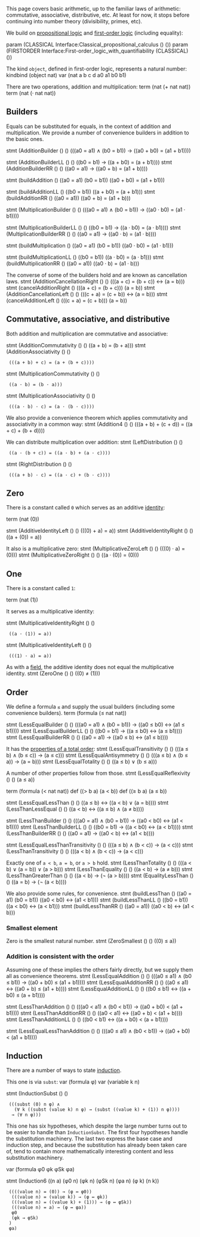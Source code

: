 {{modules
| parameters = [[Interface:Classical propositional calculus|Classical propositional calculus]], [[Interface:First-order logic with quantifiability|first-order logic]]
| importedby = None yet.
| exportedby = [[Basic arithmetic]]
}}

This page covers basic arithmetic, up to the familiar laws of arithmetic: commutative, associative, distributive, etc. At least for now, it stops before continuing into number theory (divisibility, primes, etc).

We build on [[Interface:Classical propositional calculus|propositional logic]] and [[Interface:First-order logic with quantifiability|first-order logic]] (including equality):

<jh>
param (CLASSICAL Interface:Classical_propositional_calculus () ())
param (FIRSTORDER Interface:First-order_logic_with_quantifiability (CLASSICAL) ())
</jh>

The kind <code>object</code>, defined in first-order logic, represents a natural number:
<jh>
kindbind (object nat)
var (nat a b c d a0 a1 b0 b1)
</jh>

There are two operations, addition and multiplication:
<jh>
term (nat (+ nat nat))
term (nat (· nat nat))
</jh>

== Builders ==
Equals can be substituted for equals, in the context of addition and multiplication.  We provide a number of convenience builders in addition to the basic ones.

<jh>
stmt (AdditionBuilder () () (((a0 = a1) ∧ (b0 = b1)) → ((a0 + b0) = (a1 + b1))))

stmt (AdditionBuilderLL () () ((b0 = b1) → ((a + b0) = (a + b1))))
stmt (AdditionBuilderRR () () ((a0 = a1) → ((a0 + b) = (a1 + b))))

stmt (buildAddition () ((a0 = a1) (b0 = b1)) ((a0 + b0) = (a1 + b1)))

stmt (buildAdditionLL () ((b0 = b1)) ((a + b0) = (a + b1)))
stmt (buildAdditionRR () ((a0 = a1)) ((a0 + b) = (a1 + b)))

stmt (MultiplicationBuilder () () (((a0 = a1) ∧ (b0 = b1)) → ((a0 · b0) = (a1 · b1))))

stmt (MultiplicationBuilderLL () () ((b0 = b1) → ((a · b0) = (a · b1))))
stmt (MultiplicationBuilderRR () () ((a0 = a1) → ((a0 · b) = (a1 · b))))

stmt (buildMultiplication () ((a0 = a1) (b0 = b1)) ((a0 · b0) = (a1 · b1)))

stmt (buildMultiplicationLL () ((b0 = b1)) ((a · b0) = (a · b1)))
stmt (buildMultiplicationRR () ((a0 = a1)) ((a0 · b) = (a1 · b)))
</jh>

The converse of some of the builders hold and are known as cancellation laws.
<jh>
stmt (AdditionCancellationRight () () (((a + c) = (b + c)) ↔ (a = b)))
stmt (cancelAdditionRight () (((a + c) = (b + c))) (a = b))
stmt (AdditionCancellationLeft () () (((c + a) = (c + b)) ↔ (a = b)))
stmt (cancelAdditionLeft () (((c + a) = (c + b))) (a = b))
</jh>

== Commutative, associative, and distributive ==

Both addition and multiplication are commutative and associative:

<jh>
stmt (AdditionCommutativity () () ((a + b) = (b + a)))
stmt (AdditionAssociativity () ()
  (((a + b) + c) = (a + (b + c))))

stmt (MultiplicationCommutativity () () 
  ((a · b) = (b · a)))
stmt (MultiplicationAssociativity () ()
  (((a · b) · c) = (a · (b · c))))
</jh>

We also provide a convenience theorem which applies commutativity and associativity in a common way:
<jh>
stmt (Addition4 () () (((a + b) + (c + d)) = ((a + c) + (b + d))))
</jh>

We can distribute multiplication over addition:
<jh>
stmt (LeftDistribution () ()
  ((a · (b + c)) = ((a · b) + (a · c))))
stmt (RightDistribution () ()
  (((a + b) · c) = ((a · c) + (b · c))))
</jh>

== Zero ==

There is a constant called <code>0</code> which serves as an additive [[w:Identity element|identity]]:

<jh>
term (nat (0))

stmt (AdditiveIdentityLeft () () (((0) + a) = a))
stmt (AdditiveIdentityRight () () ((a + (0)) = a))
</jh>

It also is a multiplicative zero:
<jh>
stmt (MultiplicativeZeroLeft () () (((0) · a) = (0)))
stmt (MultiplicativeZeroRight () () ((a · (0)) = (0)))
</jh>

== One ==
There is a constant called <code>1</code>:

<jh>
term (nat (1))
</jh>

It serves as a multiplicative identity:

<jh>
stmt (MultiplicativeIdentityRight () ()
  ((a · (1)) = a))
stmt (MultiplicativeIdentityLeft () ()
  (((1) · a) = a))
</jh>

As with a [[w:Field (mathematics)|field]], the additive identity does not equal the multiplicative identity.
<jh>
stmt (ZeroOne () () ((0) ≠ (1)))
</jh>

== Order ==
We define a formula <code>≤</code> and supply the usual builders (including some convenience builders).
<jh>
term (formula (≤ nat nat))

stmt (LessEqualBuilder () () (((a0 = a1) ∧ (b0 = b1)) → ((a0 ≤ b0) ↔ (a1 ≤ b1))))
stmt (LessEqualBuilderLL () () ((b0 = b1) → ((a ≤ b0) ↔ (a ≤ b1))))
stmt (LessEqualBuilderRR () () ((a0 = a1) → ((a0 ≤ b) ↔ (a1 ≤ b))))
</jh>

It has the [[w:total order|properties of a total order]]:
<jh>
stmt (LessEqualTransitivity () () (((a ≤ b) ∧ (b ≤ c)) → (a ≤ c)))
stmt (LessEqualAntisymmetry () () (((a ≤ b) ∧ (b ≤ a)) → (a = b)))
stmt (LessEqualTotality () () ((a ≤ b) ∨ (b ≤ a)))
</jh>

A number of other properties follow from those.
<jh>
stmt (LessEqualReflexivity () () (a ≤ a))

term (formula (< nat nat))
def ((> b a) (a < b))
def ((≥ b a) (a ≤ b))

stmt (LessEqualLessThan () () ((a ≤ b) ↔ ((a < b) ∨ (a = b))))
stmt (LessThanLessEqual () () ((a < b) ↔ ((a ≤ b) ∧ (a ≠ b))))

stmt (LessThanBuilder () () (((a0 = a1) ∧ (b0 = b1)) → ((a0 < b0) ↔ (a1 < b1))))
stmt (LessThanBuilderLL () () ((b0 = b1) → ((a < b0) ↔ (a < b1))))
stmt (LessThanBuilderRR () () ((a0 = a1) → ((a0 < b) ↔ (a1 < b))))

stmt (LessEqualLessThanTransitivity () () (((a ≤ b) ∧ (b < c)) → (a < c)))
stmt (LessThanTransitivity () () (((a < b) ∧ (b < c)) → (a < c)))
</jh>

Exactly one of <code>a &lt; b</code>, <code>a = b</code>, or <code>a &gt; b</code> hold.
<jh>
stmt (LessThanTotality () () (((a < b) ∨ (a = b)) ∨ (a > b)))
stmt (LessThanEquality () () ((a < b) → (a ≠ b)))
stmt (LessThanGreaterThan () () ((a < b) → (¬ (a > b))))
stmt (EqualityLessThan () () ((a = b) → (¬ (a < b))))
</jh>

We also provide some rules, for convenience.
<jh>
stmt (buildLessThan () ((a0 = a1) (b0 = b1)) ((a0 < b0) ↔ (a1 < b1)))
stmt (buildLessThanLL () ((b0 = b1)) ((a < b0) ↔ (a < b1)))
stmt (buildLessThanRR () ((a0 = a1)) ((a0 < b) ↔ (a1 < b)))
</jh>

=== Smallest element ===
Zero is the smallest natural number.
<jh>
stmt (ZeroSmallest () () ((0) ≤ a))
</jh>

=== Addition is consistent with the order ===
Assuming one of these implies the others fairly directly, but we supply them all as convenience theorems.
<jh>
stmt (LessEqualAddition () () (((a0 ≤ a1) ∧ (b0 ≤ b1)) → ((a0 + b0) ≤ (a1 + b1))))
stmt (LessEqualAdditionRR () () ((a0 ≤ a1) ↔ ((a0 + b) ≤ (a1 + b))))
stmt (LessEqualAdditionLL () () ((b0 ≤ b1) ↔ ((a + b0) ≤ (a + b1))))

stmt (LessThanAddition () () (((a0 < a1) ∧ (b0 < b1)) → ((a0 + b0) < (a1 + b1))))
stmt (LessThanAdditionRR () () ((a0 < a1) ↔ ((a0 + b) < (a1 + b))))
stmt (LessThanAdditionLL () () ((b0 < b1) ↔ ((a + b0) < (a + b1))))

stmt (LessEqualLessThanAddition () () (((a0 ≤ a1) ∧ (b0 < b1)) → ((a0 + b0) < (a1 + b1))))
</jh>

== Induction ==
There are a number of ways to state [[w:mathematical induction|induction]].

This one is via <code>subst</code>:
<jh>
var (formula φ)
var (variable k n)

stmt (InductionSubst () () 
  (((subst (0) n φ) ∧ 
    (∀ k ((subst (value k) n φ) → (subst ((value k) + (1)) n φ)))) 
   → (∀ n φ)))
</jh>

This one has six hypotheses, which despite the large number turns out to be easier to handle than <code>InductionSubst</code>. The first four hypotheses handle the substitution machinery. The last two express the base case and induction step, and because the substitution has already been taken care of, tend to contain more mathematically interesting content and less substitution machinery.

<jh>
var (formula φ0 φk φSk φa)

stmt (Induction6 ((n a) (φ0 n) (φk n) (φSk n) (φa n) (φ k) (n k))
  ((((value n) = (0)) → (φ ↔ φ0))
   (((value n) = (value k)) → (φ ↔ φk))
   (((value n) = ((value k) + (1))) → (φ ↔ φSk))
   (((value n) = a) → (φ ↔ φa))
   φ0
   (φk → φSk)
  )
  φa)
</jh>

[[Category:Elementary number theory|{{PAGENAME}}]]

